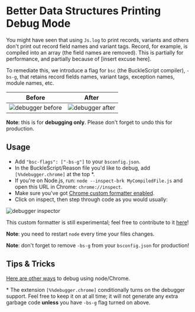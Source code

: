 
# Better Data Structures Printing Debug Mode

You might have seen that using `Js.log` to print records, variants and others don't print out record field names and variant tags. Record, for example, is compiled into an array (the field names are removed). This is partially for performance, and partially because of [insert excuse here].

To remediate this, we introduce a flag for `bsc` (the BuckleScript compiler), `-bs-g`, that retains record fields names, variant tags, exception names, module names, etc.

<table>
  <thead> <tr><th>Before</th><th>After</th></tr> </thead>
  <tbody>
    <tr>
      <td>
        <img src="/static/img/debugger-before.png" alt="debugger before"/>
      </td>
      <td style="vertical-align: middle">
        <img src="/static/img/debugger-after.png" alt="debugger after"/>
      </td>
    </tr>
  </tbody>
</table>

**Note**: this is for **debugging only**. Please don't forget to undo this for production.

## Usage

- Add `"bsc-flags": ["-bs-g"]` to your `bsconfig.json`.
- In the BuckleScript/Reason file you'd like to debug, add `[%%debugger.chrome]` at the top \*.
- If you're on Node.js, run: `node --inspect-brk MyCompiledFile.js` and open this URL in Chrome: `chrome://inspect`.
- Make sure you've got [Chrome custom formatter enabled](http://www.mattzeunert.com/2016/02/19/custom-chrome-devtools-object-formatters.html).
- Click on inspect, then step through code as you would usually:

![debugger inspector](/static/img/debugger-inspector.png)

This custom formatter is still experimental; feel free to contribute to it [here](https://github.com/BuckleScript/bucklescript/blob/master/jscomp/others/belt_Debug.ml)!

**Note**: you need to restart `node` every time your files changes.

**Note**: don't forget to remove `-bs-g` from your `bsconfig.json` for production!

## Tips & Tricks

[Here are other ways](https://nodejs.org/en/docs/guides/debugging-getting-started/#inspector-clients) to debug using node/Chrome.

\* The extension `[%%debugger.chrome]` conditionally turns on the debugger support. Feel free to keep it on at all time; it will not generate any extra garbage code **unless** you have `-bs-g` flag turned on above.

